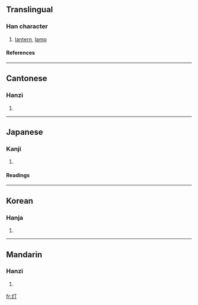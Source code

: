 {{see|燈}}

==Translingual==
===Han character===
{{Han char|rn=86|rad=火|as=02|sn=6|four=|canj=火一弓 (FMN)|ids=⿰[[火]][[丁]]}}
# [[lantern]], [[lamp]]
====References====
{{Han ref|kx=0665.060|dkj=18855|dj=1075.030|hdz=32188.030|uh=706F|ud=28783}}

----

==Cantonese==
===Hanzi===
{{yue-hanzi|jyut=|y=dang1}}
# {{defn|Cantonese}}

----
==Japanese==
===Kanji===
{{ja-kanji|grade=4|rs=火02}}
# {{defn|Japanese}} 
====Readings====
{{ja-readings|on=[[とう]] (tō), [[てい]] (tei), [[ちょう]] (chō)|kun=[[ひ]] (hi)}}

----
==Korean==
===Hanja===
{{ko-hanja|hangeul=[[정]], [[등]]|eumhun=|rv=jeong, deung|mr=chŏng, tŭng|y=ceng, tung}}
# {{defn|Korean}}

----
==Mandarin==
===Hanzi===
{{cmn-hanzi|tra=燈|pin=[[dēng]] ([[deng1]])|wg=teng<sup>1</sup>}}
# {{defn|Mandarin}}

[[fr:灯]]